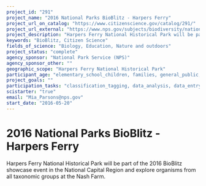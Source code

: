 ```yaml
---
project_id: "291"
project_name: "2016 National Parks BioBlitz - Harpers Ferry"
project_url_on_catalog: "https://www.citizenscience.gov/catalog/291/"
project_url_external: "https://www.nps.gov/subjects/biodiversity/national-parks-bioblitz.htm"
project_description: "Harpers Ferry National Historical Park will be part of the 2016 BioBlitz showcase event in the National Capital Region and explore organisms from all taxonomic groups at the Nash Farm."
keywords: "BioBlitz, Citizen Science"
fields_of_science: "Biology, Education, Nature and outdoors"
project_status: "complete"
agency_sponsor: "National Park Service (NPS)"
agency_sponsor_other: ""
geographic_scope: "Harpers Ferry National Historical Park"
participant_age: "elementary_school_children, families, general_public, middle_school_children, targeted_group, teens"
project_goals: ""
participation_tasks: "classification_tagging, data_analysis, data_entry, finding_entities, identification, learning, observation, site_selection_description, specimen_sample_collection"
scistarter: "true"
email: "Mia_Parsons@nps.gov"
start_date: "2016-05-20"
---
```


# 2016 National Parks BioBlitz - Harpers Ferry

Harpers Ferry National Historical Park will be part of the 2016 BioBlitz showcase event in the National Capital Region and explore organisms from all taxonomic groups at the Nash Farm.
